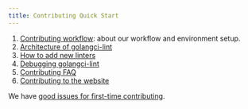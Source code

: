 ```yaml
---
title: Contributing Quick Start
---
```


1. [Contributing workflow](/contributing/workflow/): about our workflow and environment setup.
2. [Architecture of golangci-lint](/contributing/architecture/)
3. [How to add new linters](/contributing/new-linters/)
4. [Debugging golangci-lint](/contributing/debug/)
5. [Contributing FAQ](/contributing/faq/)
6. [Contributing to the website](/contributing/website/)

We have [good issues for first-time contributing](https://github.com/adits31/golangci-lint/issues?q=is%3Aopen+label%3A%22good+first+issue%22+sort%3Areactions-%2B1-desc).

